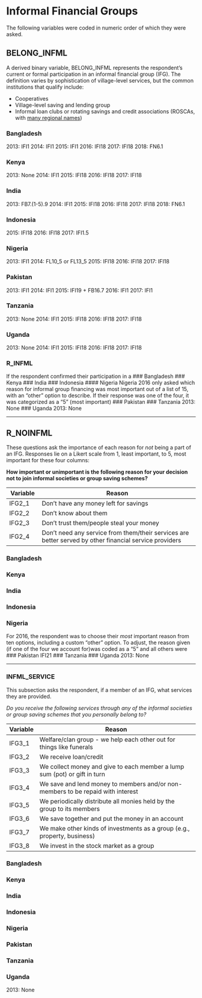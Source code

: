 # Informal Financial Groups

The following variables were coded in numeric order of which they were asked.

## BELONG_INFML

A derived binary variable, BELONG_INFML represents the respondent's current or formal participation in an informal financial group (IFG). The definition varies by sophistication of village-level services, but the common institutions that qualify include:

* Cooperatives
* Village-level saving and lending group
* Informal loan clubs or rotating savings and credit associations (ROSCAs, with [many regional names](http://www.gdrc.org/icm/rosca/rosca-names.html))

### Bangladesh
2013: IFI1
2014: IFI1
2015: IFI1
2016: IFI18
2017: IFI18
2018: FN6.1

### Kenya
2013: None
2014: IFI1
2015: IFI18
2016: IFI18
2017: IFI18

### India
2013: FB7.(1-5).9
2014: IFI1
2015: IFI18
2016: IFI18
2017: IFI18
2018: FN6.1

### Indonesia
2015: IFI18
2016: IFI18
2017: IFI1.5

### Nigeria
2013: IFI1
2014: FL10_5 or FL13_5
2015: IFI18
2016: IFI18
2017: IFI18

### Pakistan
2013: IFI1
2014: IFI1
2015: IFI19 + FB16.7
2016: IFI1
2017: IFI1

### Tanzania
2013: None
2014: IFI1
2015: IFI18
2016: IFI18
2017: IFI18

### Uganda
2013: None
2014: IFI1
2015: IFI18
2016: IFI18
2017: IFI18

### R_INFML
If the respondent confirmed their participation in a 
### Bangladesh
### Kenya
### India
### Indonesia
#### Nigeria
Nigeria 2016 only asked which reason for informal group financing was most important
out of a list of 15, with an "other" option to describe.
If their response was one of the four, it was categorized as a "5" (most important)
### Pakistan
### Tanzania
2013: None
### Uganda
2013: None

----

## R_NOINFML
These questions ask the importance of each reason for _not_ being a part of an IFG. 
Responses lie on a Likert scale from 1, least important, to 5, most important for these four columns:

**How important or unimportant is the following reason for your decision not to join informal societies or group saving schemes?**

Variable | Reason
-------- | ---------------------------------------
IFG2_1   | Don't have any money left for savings
IFG2_2   | Don't know about them
IFG2_3   | Don't trust them/people steal your money
IFG2_4   | Don't need any service from them/their services are better served by other financial service providers

### Bangladesh
### Kenya
### India
### Indonesia
### Nigeria
  For 2016, the respondent was to choose their _most_ important reason from ten options, including a custom "other" option. To adjust, the reason given (if one of the four we account for)was coded as a "5" and all others were 
### Pakistan
IFI21
### Tanzania
### Uganda
2013: None

----

### INFML_SERVICE
This subsection asks the respondent, if a member of an IFG, what services they are provided.

*Do you receive the following services through any of the informal societies or group saving schemes that you personally belong to?*

Variable | Reason
-------- | -------------------------------------------------------------       
IFG3_1   | Welfare/clan group - we help each other out for things like funerals
IFG3_2   | We receive loan/credit
IFG3_3   | We collect money and give to each member a lump sum (pot) or gift in turn
IFG3_4   | We save and lend money to members and/or non-members to be repaid with interest
IFG3_5   | We periodically distribute all monies held by the group to its members
IFG3_6   | We save together and put the money in an account
IFG3_7   | We make other kinds of investments as a group (e.g., property, business)
IFG3_8   | We invest in the stock market as a group

### Bangladesh
### Kenya
### India
### Indonesia
### Nigeria
### Pakistan
### Tanzania
### Uganda
2013: None

